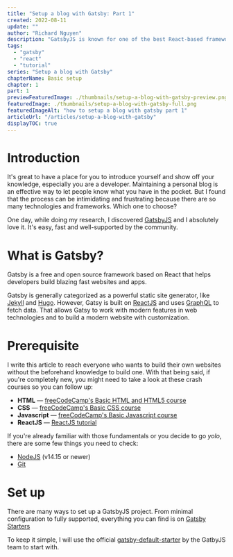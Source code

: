 ```yaml
---
title: "Setup a blog with Gatsby: Part 1"
created: 2022-08-11
update: ""
author: "Richard Nguyen"
description: "GatsbyJS is known for one of the best React-based frameworks to generate static sites. Well-supported by its developers and community, GatsbyJS has built a great ecosystem to build a static site without a sweat. My blog is also built with GatsbyJS. It has been a wonderful journey and I want to show you how to do it too!"
tags:
  - "gatsby"
  - "react"
  - "tutorial"
series: "Setup a blog with Gatsby"
chapterName: Basic setup
chapter: 1
part: 1
previewFeaturedImage: ./thumbnails/setup-a-blog-with-gatsby-preview.png
featuredImage: ./thumbnails/setup-a-blog-with-gatsby-full.png
featuredImageAlt: "how to setup a blog with gatsby part 1"
articleUrl: "/articles/setup-a-blog-with-gatsby"
displayTOC: true
---
```


# Introduction

It's great to have a place for you to introduce yourself and show off your knowledge, especially you are a developer. Maintaining a personal blog is an effective way to let people know what you have in the pocket. But I found that the process can be intimidating and frustrating because there are so many technologies and frameworks. Which one to choose?

One day, while doing my research, I discovered [GatsbyJS](https://www.gatsbyjs.com/) and I absolutely love it. It's easy, fast and well-supported by the community.

# What is Gatsby?

Gatsby is a free and open source framework based on React that helps developers build blazing fast websites and apps.

Gatsby is generally categorized as a powerful static site generator, like [Jekyll](https://jekyllrb.com/) and [Hugo](https://gohugo.io/). However, Gatsy is built on [ReactJS](https://reactjs.org/) and uses [GraphQL](https://graphql.org/) to fetch data. That allows Gatsy to work with modern features in web technologies and to build a modern website with customization.

# Prerequisite

I write this article to reach everyone who wants to build their own websites without the beforehand knowledge to build one. With that being said, if you're completely new, you might need to take a look at these crash courses so you can follow up:

- **HTML** &mdash; [freeCodeCamp's Basic HTML and HTML5 course](https://www.freecodecamp.org/learn/responsive-web-design/#basic-html-and-html5)
- **CSS** &mdash; [freeCodeCamp's Basic CSS course](https://www.freecodecamp.org/learn/responsive-web-design/#basic-css)
- **Javascript** &mdash; [freeCodeCamp's Basic Javascript course](https://www.freecodecamp.org/learn/javascript-algorithms-and-data-structures/#basic-javascript)
- **ReactJS** &mdash; [ReactJS tutorial](https://reactjs.org/tutorial/tutorial.html)

If you're already familiar with those fundamentals or you decide to go _yolo_, there are some few things you need to check:

- [NodeJS](https://nodejs.dev/learn) (v14.15 or newer)
- [Git](https://git-scm.com/book/en/v2/Getting-Started-Installing-Git)

# Set up

There are many ways to set up a GatsbyJS project. From minimal configuration to fully supported, everything you can find is on [Gatsby Starters](https://www.gatsbyjs.com/starters/)

To keep it simple, I will use the official [gatsby-default-starter](https://www.gatsbyjs.com/starters/gatsbyjs/gatsby-starter-default) by the GatbyJS team to start with.
